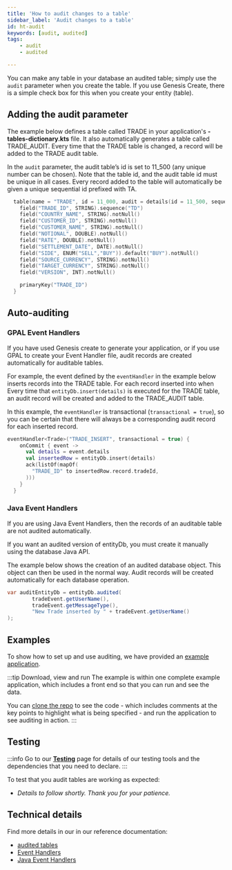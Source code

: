 ```yaml
---
title: 'How to audit changes to a table'
sidebar_label: 'Audit changes to a table'
id: ht-audit
keywords: [audit, audited]
tags:
    - audit
    - audited

---
```






You can make any table in your database an audited table; simply use the `audit` parameter when you create the table. If you use Genesis Create, there is a simple check box for this when you create your entity (table).

## Adding the audit parameter
The example below defines a table called TRADE in your application's **-tables-dictionary.kts** file. It also automatically generates a table called TRADE_AUDIT. Every time that the TRADE table is changed, a record will be added to the TRADE audit table.

In the `audit` parameter, the audit table’s id is set to 11_500 (any unique number can be chosen).  Note that the table id, and the audit table id must be unique in all cases.
Every record added to the table will automatically be given a unique sequential id prefixed with TA.

```kotlin
  table(name = "TRADE", id = 11_000, audit = details(id = 11_500, sequence = "TA")) {
    field("TRADE_ID", STRING).sequence("TD")
    field("COUNTRY_NAME", STRING).notNull()
    field("CUSTOMER_ID", STRING).notNull()
    field("CUSTOMER_NAME", STRING).notNull()
    field("NOTIONAL", DOUBLE).notNull()
    field("RATE", DOUBLE).notNull()
    field("SETTLEMENT_DATE", DATE).notNull()
    field("SIDE", ENUM("SELL","BUY")).default("BUY").notNull()
    field("SOURCE_CURRENCY", STRING).notNull()
    field("TARGET_CURRENCY", STRING).notNull()
    field("VERSION", INT).notNull()

    primaryKey("TRADE_ID")
  }
```

## Auto-auditing

### GPAL Event Handlers

If you have used Genesis create to generate your application, or if you use GPAL to create your Event Handler file, audit records are created automatically for auditable tables. 

For example, the event defined by the `eventHandler` in the example below inserts records into the TRADE table. For each record inserted into  when Every time that `entityDb.insert(details)` is executed for the TRADE table, an audit record will be created and added to the TRADE_AUDIT table.

In this example, the `eventHandler` is transactional (`transactional = true`), so you can be certain that there will always be a corresponding audit record for each inserted record.

```kotlin
eventHandler<Trade>("TRADE_INSERT", transactional = true) {
    onCommit { event ->
      val details = event.details
      val insertedRow = entityDb.insert(details)
      ack(listOf(mapOf(
        "TRADE_ID" to insertedRow.record.tradeId,
      )))
    }
  }
```

### Java Event Handlers
If you are using Java Event Handlers, then the records of an auditable table are not audited automatically. 

If you want an audited version of entityDb, you must create it manually using the database Java API.

The example below shows the creation of an audited database object. This object can then be used in the normal way. Audit records will be created automatically for each database operation.

```Java
var auditEntityDb = entityDb.audited(
        tradeEvent.getUserName(),
        tradeEvent.getMessageType(),
        "New Trade inserted by " + tradeEvent.getUserName()
);
```

## Examples
To show how to set up and use auditing, we have provided an [example application](https://github.com/genesiscommunitysuccess/howto-auditing/tree/main). 

:::tip Download, view and run
The example is within one complete example application, which includes a front end so that you can run and see the data. 

You can [clone the repo](https://github.com/genesiscommunitysuccess/howto-auditing/tree/main) to see the code - which includes comments at the key points to highlight what is being specified - and run the application to see auditing in action.
:::

## Testing

:::info
Go to our [**Testing**](/how-to/ht-prepare-test/) page for details of our testing tools and the dependencies that you need to declare.
:::

To test that you audit tables are working as expected:

- *Details to follow shortly. Thank you for your patience.*


## Technical details

Find more details in our in our reference documentation:

- [audited tables](/develop/server-capabilities/data-model/#audited-tables) 
- [Event Handlers](/develop/server-capabilities/core-business-logic-event-handler/)
- [Java Event Handlers](/develop/server-capabilities/core-business-logic-event-handler/#java-event-handlers) 
